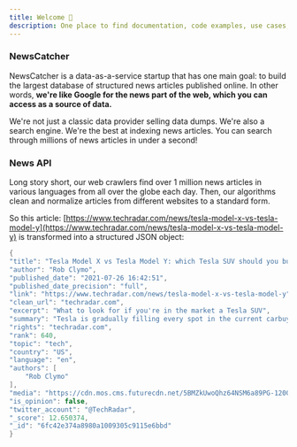 ```yaml
---
title: Welcome 👋
description: One place to find documentation, code examples, use cases, FAQ, and knowledge base of NewsCatcher's News API
---
```


### NewsCatcher

NewsCatcher is a data-as-a-service startup that has one main goal: to build the largest database of structured news articles published online. In other words, **we're like Google for the news part of the web, which you can access as a source of data.**

We're not just a classic data provider selling data dumps. We're also a search engine. We're the best at indexing news articles. You can search through millions of news articles in under a second!

### News API

Long story short, our web crawlers find over 1 million news articles in various languages from all over the globe each day. Then, our algorithms clean and normalize articles from different websites to a standard form.

So this article: [https://www.techradar.com/news/tesla-model-x-vs-tesla-model-y](https://www.techradar.com/news/tesla-model-x-vs-tesla-model-y) is transformed into a structured JSON object:

```csharp
{
"title": "Tesla Model X vs Tesla Model Y: which Tesla SUV should you buy?",
"author": "Rob Clymo",
"published_date": "2021-07-26 16:42:51",
"published_date_precision": "full",
"link": "https://www.techradar.com/news/tesla-model-x-vs-tesla-model-y",
"clean_url": "techradar.com",
"excerpt": "What to look for if you're in the market a Tesla SUV",
"summary": "Tesla is gradually filling every spot in the current carbuying marketplace. There's even a budget level compact on the way that'll open up the brand to more customers. It's also establishing itself in the burgeoning SUV sector with models in the shape of the older Tesla Model X and the new Tesla Model Y. Both offer the classic SUV experience while blending it with Tesla's unique styling, dazzling performance and lots of innovation.With demand for SUV's still high, the Tesla Model X is perfect fo",
"rights": "techradar.com",
"rank": 640,
"topic": "tech",
"country": "US",
"language": "en",
"authors": [
    "Rob Clymo"
],
"media": "https://cdn.mos.cms.futurecdn.net/5BMZkUwoQhz64NSM6a89PG-1200-80.jpg",
"is_opinion": false,
"twitter_account": "@TechRadar",
"_score": 12.650374,
"_id": "6fc42e374a8980a1009305c9115e6bbd"
}
```
